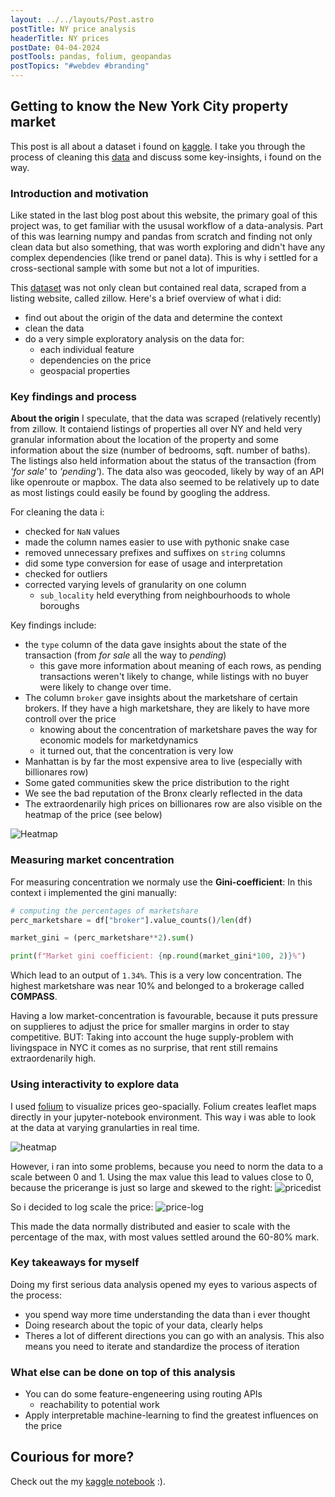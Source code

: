 ```yaml
---
layout: ../../layouts/Post.astro
postTitle: NY price analysis
headerTitle: NY prices
postDate: 04-04-2024
postTools: pandas, folium, geopandas 
postTopics: "#webdev #branding"
---
```



## Getting to know the New York City property market
This post is all about a dataset i found on [kaggle](https://www.kaggle.com/). I take you through the process of cleaning this [data](https://www.kaggle.com/datasets/nelgiriyewithana/new-york-housing-market) and discuss some key-insights, i found on the way.

### Introduction and motivation
Like stated in the last blog post about this website, the primary goal of this project was, to get familiar with the ususal workflow of a data-analysis. Part of this was learning numpy and pandas from scratch and finding not only clean data but also something, that was worth exploring and didn't have any complex dependencies (like trend or panel data). This is why i settled for a cross-sectional sample with some but not a lot of impurities.

This [dataset](https://www.kaggle.com/datasets/nelgiriyewithana/new-york-housing-market) was not only clean but contained real data, scraped from a listing website, called zillow. Here's a brief overview of what i did:
- find out about the origin of the data and determine the context
- clean the data
- do a very simple exploratory analysis on the data for:
    - each individual feature
    - dependencies on the price
    - geospacial properties

### Key findings and process
**About the origin**
I speculate, that the data was scraped (relatively recently) from zillow. It contaiend listings of properties all over NY and held very granular information about the location of the property and some information about the size (number of bedrooms, sqft. number of baths). The listings also held information about the status of the transaction (from *'for sale'* to *'pending'*). The data also was geocoded, likely by way of an API like openroute or mapbox. The data also seemed to be relatively up to date as most listings could easily be found by googling the address.

For cleaning the data i:
- checked for `NaN` values
- made the column names easier to use with pythonic snake case
- removed unnecessary prefixes and suffixes on `string` columns
- did some type conversion for ease of usage and interpretation
- checked for outliers
- corrected varying levels of granularity on one column
    - `sub_locality` held everything from neighbourhoods to whole boroughs

Key findings include:
- the `type` column of the data gave insights about the state of the transaction (from *for sale* all the way to *pending*)
    - this gave more information about meaning of each rows, as pending transactions weren't likely to change, while listings with no buyer were likely to change over time.
- The column `broker` gave insights about the marketshare of certain brokers. If they have a high marketshare, they are likely to have more controll over the price
    - knowing about the concentration of marketshare paves the way for economic models for marketdynamics
    - it turned out, that the concentration is very low
- Manhattan is by far the most expensive area to live (especially with billionares row)
- Some gated communities skew the price distribution to the right
- We see the bad reputation of the Bronx clearly reflected in the data
- The extraordenarily high prices on billionares row are also visible on the heatmap of the price (see below)

![Heatmap](../../assets/Projects/new-york-pp/heatmap.png)

### Measuring market concentration
For measuring concentration we normaly use the **Gini-coefficient**:
<Latex formula="\text{Gini}=\sum_{i=1}^k p_i^2" class="prose-not"></Latex>
In this context i implemented the gini manually:
```python
# computing the percentages of marketshare
perc_marketshare = df["broker"].value_counts()/len(df)

market_gini = (perc_marketshare**2).sum()

print(f"Market gini coefficient: {np.round(market_gini*100, 2)}%")
```
Which lead to an output of `1.34%`. This is a very low concentration. The highest marketshare was near 10% and belonged to a brokerage called **COMPASS**.

Having a low market-concentration is favourable, because it puts pressure on supplieres to adjust the price for smaller margins in order to stay competitive. BUT: Taking into account the huge supply-problem with livingspace in NYC it comes as no surprise, that rent still remains extraordenarily high.


### Using interactivity to explore data
I used [folium](https://pypi.org/project/folium/) to visualize prices geo-spacially. Folium creates leaflet maps directly in your jupyter-notebook environment. This way i was able to look at the data at varying granularties in real time.

![heatmap](../../assets/Projects/new-york-pp/heatmap.png)

However, i ran into some problems, because you need to norm the data to a scale between 0 and 1. Using the max value this lead to values close to 0, because the pricerange is just so large and skewed to the right:
![pricedist](../../assets/Projects/new-york-pp/price_distribution.png)

So i decided to log scale the price:
![price-log](../../assets/Projects/new-york-pp/price_log.png)

This made the data normally distributed and easier to scale with the percentage of the max, with most values settled around the 60-80% mark.

### Key takeaways for myself
Doing my first serious data analysis opened my eyes to various aspects of the process:
- you spend way more time understanding the data than i ever thought
- Doing research about the topic of your data, clearly helps
- Theres a lot of different directions you can go with an analysis. This also means you need to iterate and standardize the process of iteration


### What else can be done on top of this analysis
- You can do some feature-engeneering using routing APIs
    - reachability to potential work
- Apply interpretable machine-learning to find the greatest influences on the price

## Courious for more?
Check out the my [kaggle notebook](https://www.kaggle.com/code/carstenstahl/new-york-city-property-price-analysis) :).
